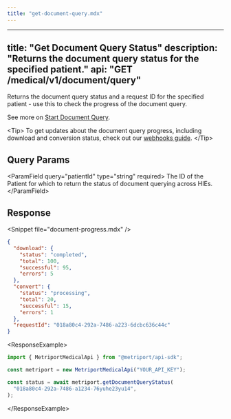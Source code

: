 ```yaml
---
title: "get-document-query.mdx"
---
```


---
title: "Get Document Query Status"
description: "Returns the document query status for the specified patient."
api: "GET /medical/v1/document/query"
---

Returns the document query status and a request ID for the specified patient - use this to check the progress of the document query.

See more on [Start Document Query](/medical-api/api-reference/document/start-document-query).

&lt;Tip&gt;
  To get updates about the document query progress, including download and conversion status, check
  out our [webhooks guide](/medical-api/more-info/webhooks).
&lt;/Tip&gt;

## Query Params

&lt;ParamField query="patientId" type="string" required&gt;
  The ID of the Patient for which to return the status of document querying across HIEs.
&lt;/ParamField&gt;

## Response

&lt;Snippet file="document-progress.mdx" /&gt;

```json
{
  "download": {
    "status": "completed",
    "total": 100,
    "successful": 95,
    "errors": 5
  },
  "convert": {
    "status": "processing",
    "total": 20,
    "successful": 15,
    "errors": 1
  },
  "requestId": "018a80c4-292a-7486-a223-6dcbc636c44c"
}
```

&lt;ResponseExample&gt;
```javascript Metriport SDK
import { MetriportMedicalApi } from "@metriport/api-sdk";

const metriport = new MetriportMedicalApi("YOUR_API_KEY");

const status = await metriport.getDocumentQueryStatus(
  "018a80c4-292a-7486-a1234-76yuhe23yu14",
);

```
&lt;/ResponseExample&gt;
```
